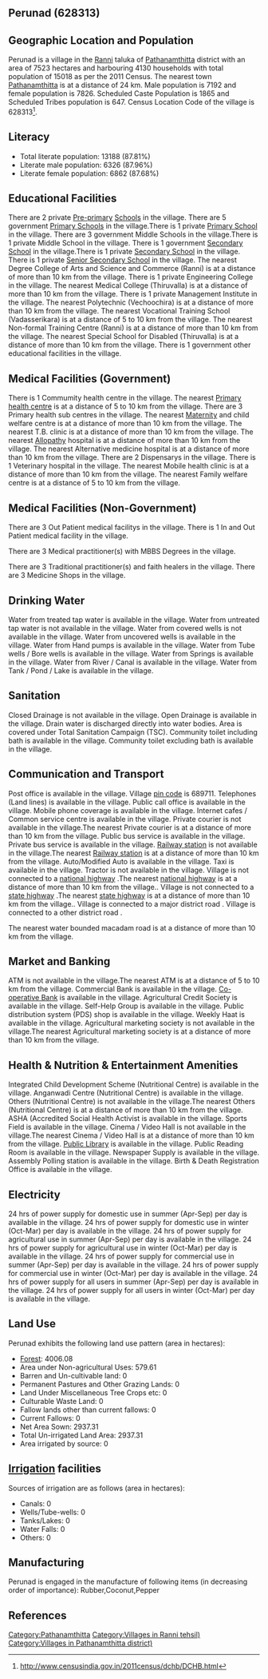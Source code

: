 {{Infobox settlement
| name=Perunad
| native_name=
| native_name_lang=
| other_name=
| nickname=
| settlement_type=Village
| image_skyline=
| image_alt=
| image_caption=
| pushpin_map=India Kerala
| pushpin_label_position=right
| pushpin_map_alt=
| pushpin_map_caption=Location in Kerala, India
| latd=
| latm=
| lats=
| latNS=
| longd=
| longm=
| longs=
| longEW=
| coordinates_display=inline,title
| subdivision_type=Country
| subdivision_name={{flag|India}}
| subdivision_type1=[[States and territories of India|State]]
| subdivision_name1=Kerala 
| subdivision_type2=[[List of districts of India|District]]
| subdivision_name2=Pathanamthitta
| subdivision_type3=Tahsil
| subdivision_name3=Ranni
| website=
| established_title=<!-- Established -->
| established_date=
| founder=
| named_for=
| government_type=
| governing_body=
| unit_pref=Metric=
| area_footnotes=
| area_rank=
| area_total_km2=75.23
| elevation_footnotes=
| elevation_m=
| population_total=15018
| population_as_of=2011
| population_rank=
| population_density_km2=199
| population_demonym=
| population_footnotes=
| demographics_type1=Languages
| demographics1_title1=Official
| demographics1_info1=[[Malayalam language|Malayalam]]
| timezone1=[[Indian Standard Time|IST]]
| utc_offset1==+5:30
| postal_code_type=[[Postal Index Number|PIN]]
| postal_code=689711
| area_code_type=Telephone code
| area_code=
| registration_plate=
| blank1_name_sec1=Nearest city
| blank1_info_sec1=[[Pathanamthitta]]
| blank2_name_sec1=[[Human sex ratio|Sex ratio]]
| blank2_info_sec1=1088 [[male|♂]]/[[female|♀]]
| blank3_name_sec1=Literacy
| blank3_info_sec1=87.81%
| blank1_name_sec2=[[2011 Census of India|2011 census]] code
| blank1_info_sec2=628313
| footnotes=
}}

== Perunad (628313) ==

== Geographic Location and Population ==

Perunad is a village in the [[Ranni]] taluka of [[Pathanamthitta]] district with an area of 7523 hectares and harbouring 4130 households with total population of 15018 as per the 2011 Census. The nearest town [[Pathanamthitta]] is at a distance of 24 km. Male population is 7192 and female population is 7826. Scheduled Caste Population is 1865 and Scheduled Tribes population is 647. Census Location Code of the village is 628313<ref>http://www.censusindia.gov.in/2011census/dchb/DCHB.html</ref>.


== Literacy ==  
* Total literate population: 13188 (87.81%)
* Literate male population: 6326 (87.96%)
* Literate female population: 6862 (87.68%)


== Educational Facilities ==  
There are 2 private [[Pre-primary]] [[School]]s in the village.
There are 5 government [[Primary School]]s in the village.There is 1 private [[Primary School]] in the village.
There are 3 government Middle Schools in the village.There is 1 private Middle School in the village.
There is 1 government [[Secondary School]] in the village.There is 1 private [[Secondary School]] in the village.
There is 1 private [[Senior Secondary School]] in the village.
The nearest Degree College of Arts and Science and Commerce (Ranni) is at a distance of more than 10 km from the village.
There is 1 private Engineering College in the village.
The nearest Medical College (Thiruvalla) is at a distance of more than 10 km from the village.
There is 1 private Management Institute in the village.
The nearest Polytechnic (Vechoochira) is at a distance of more than 10 km from the village.
The nearest Vocational Training School (Vadasserikara) is at a distance of 5 to 10 km from the village.
The nearest Non-formal Training Centre (Ranni) is at a distance of more than 10 km from the village.
The nearest Special School for Disabled (Thiruvalla) is at a distance of more than 10 km from the village.
There is 1 government other educational facilities in the village.


== Medical Facilities (Government) ==
There is 1 Commumity health centre in the village.
The nearest [[Primary health centre]] is at a distance of 5 to 10 km from the village.
There are 3 Primary health sub centres in the village.
The nearest [[Maternity]] and child welfare centre is at a distance of more than 10 km from the village.
The nearest T.B. clinic is at a distance of more than 10 km from the village.
The nearest [[Allopathy]] hospital is at a distance of more than 10 km from the village.
The nearest Alternative medicine hospital is at a distance of more than 10 km from the village.
There are 2 Dispensarys in the village.
There is 1 Veterinary hospital in the village.
The nearest Mobile health clinic is at a distance of more than 10 km from the village.
The nearest Family welfare centre is at a distance of 5 to 10 km from the village.


== Medical Facilities (Non-Government) ==
There are 3 Out Patient medical facilitys in the village.
There is 1 In and Out Patient medical facility in the village.

There are 3 Medical practitioner(s) with MBBS Degrees in the village.


There are 3 Traditional practitioner(s) and faith healers in the village.
There are 3 Medicine Shops in the village.



== Drinking Water ==
Water from treated tap water is available in the village.
Water from untreated tap water is not available in the village.
Water from covered wells is not available in the village.
Water from uncovered wells is available in the village.
Water from Hand pumps is available in the village.
Water from Tube wells / Bore wells is available in the village.
Water from Springs is available in the village.
Water from River / Canal is available in the village.
Water from Tank / Pond / Lake is available in the village.


== Sanitation ==
Closed Drainage is not available in the village.
Open Drainage is available in the village.
Drain water is discharged directly into water bodies.
Area is covered under Total Sanitation Campaign (TSC).
Community toilet including bath is available in the village.
Community toilet excluding bath is available in the village.


== Communication and Transport ==
Post office is available in the village.
Village [[pin code]] is 689711.
Telephones (Land lines) is available in the village.
Public call office is available in the village.
Mobile phone coverage is available in the village.
Internet cafes / Common service centre is available in the village.
Private courier is not available in the village.The nearest Private courier is at a distance of more than 10 km from the village.
Public bus service is available in the village.
Private bus service is available in the village.
[[Railway station]] is not available in the village.The nearest [[Railway station]] is at a distance of more than 10 km from the village.
Auto/Modified Auto is available in the village.
Taxi is available in the village.
Tractor is not available in the village.
Village is not connected to a [[national highway]] .The nearest [[national highway]] is at a distance of more than 10 km from the village..
Village is not connected to a [[state highway]] .The nearest [[state highway]] is at a distance of more than 10 km from the village..
Village is connected to a major district road    .
Village is connected to a other district road  .


The nearest water bounded macadam road is at a distance of more than 10 km from the village.




== Market and Banking ==
ATM is not available in the village.The nearest ATM is at a distance of 5 to 10 km from the village.
Commercial Bank is available in the village.
[[Co-operative Bank]] is available in the village.
Agricultural Credit Society is available in the village.
Self-Help Group is available in the village.
Public distribution system (PDS) shop is available in the village.
Weekly Haat is available in the village.
Agricultural marketing society is not available in the village.The nearest Agricultural marketing society is at a distance of more than 10 km from the village.


== Health & Nutrition & Entertainment Amenities ==
Integrated Child Development Scheme (Nutritional Centre) is available in the village.
Anganwadi Centre (Nutritional Centre) is available in the village.
Others (Nutritional Centre) is not available in the village.The nearest Others (Nutritional Centre) is at a distance of more than 10 km from the village.
ASHA (Accredited Social Health Activist is available in the village.
Sports Field is available in the village.
Cinema / Video Hall is not available in the village.The nearest Cinema / Video Hall is at a distance of more than 10 km from the village.
[[Public Library]] is available in the village.
Public Reading Room is available in the village.
Newspaper Supply is available in the village.
Assembly Polling station is available in the village.
Birth & Death Registration Office is available in the village.


== Electricity ==
24 hrs of power supply for domestic use in summer (Apr-Sep) per day is available in the village.
24 hrs of power supply for domestic use in winter (Oct-Mar) per day is available in the village.
24 hrs of power supply for agricultural use in summer (Apr-Sep) per day is available in the village.
24 hrs of power supply for agricultural use in winter (Oct-Mar) per day is available in the village.
24 hrs of power supply for commercial use in summer (Apr-Sep) per day is available in the village.
24 hrs of power supply for commercial use in winter (Oct-Mar) per day is available in the village.
24 hrs of power supply for all users in summer (Apr-Sep) per day is available in the village.
24 hrs of power supply for all users in winter (Oct-Mar) per day is available in the village.


== Land Use ==
Perunad exhibits the following land use pattern (area in hectares):
* [[Forest]]: 4006.08
* Area under Non-agricultural Uses: 579.61
* Barren and Un-cultivable land: 0
* Permanent Pastures and Other Grazing Lands: 0
* Land Under Miscellaneous Tree Crops etc: 0
* Culturable Waste Land: 0
* Fallow lands other than current fallows: 0
* Current Fallows: 0
* Net Area Sown: 2937.31
* Total Un-irrigated Land Area: 2937.31
* Area irrigated by source: 0


== [[Irrigation]] facilities ==
Sources of irrigation are as follows (area in hectares):
* Canals: 0
* Wells/Tube-wells: 0
* Tanks/Lakes: 0
* Water Falls: 0
* Others: 0


== Manufacturing ==
Perunad is engaged in the manufacture of following items (in decreasing order of importance): Rubber,Coconut,Pepper


[[Category:Pathanamthitta]]
[[Category:Villages in Ranni tehsil)]]
[[Category:Villages in Pathanamthitta district)]]


== References ==
{{Reflist}}


